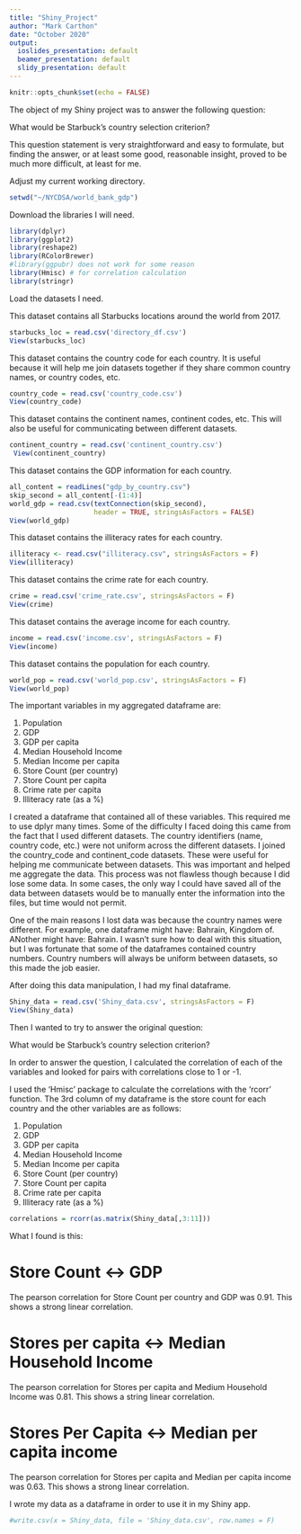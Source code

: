 ```yaml
---
title: "Shiny_Project"
author: "Mark Carthon"
date: "October 2020"
output:
  ioslides_presentation: default
  beamer_presentation: default
  slidy_presentation: default
---
```


```r
knitr::opts_chunk$set(echo = FALSE)
```

The object of my Shiny project was to answer the following question:

What would be Starbuck's country selection criterion? 

This question statement is very straightforward and easy to formulate, but 
finding the answer, or at least some good, reasonable insight, proved to be much more difficult, at least for me.


Adjust my current working directory.

```r
setwd("~/NYCDSA/world_bank_gdp")
```

Download the libraries I will need.

```r
library(dplyr)
library(ggplot2)
library(reshape2)
library(RColorBrewer)
#library(ggpubr) does not work for some reason
library(Hmisc) # for correlation calculation
library(stringr)
```

Load the datasets I need.

This dataset contains all Starbucks locations around the world from 2017.
```r
starbucks_loc = read.csv('directory_df.csv')
View(starbucks_loc)
```

This dataset contains the country code for each country. It is useful because it
will help me join datasets together if they share common country names, or country
codes, etc.
```r
country_code = read.csv('country_code.csv')
View(country_code)
```

This dataset contains the continent names, continent codes, etc. This will also be useful for communicating between different datasets.
```r
continent_country = read.csv('continent_country.csv')
 View(continent_country)
```

This dataset contains the GDP information for each country.
```r
all_content = readLines("gdp_by_country.csv")
skip_second = all_content[-(1:4)]
world_gdp = read.csv(textConnection(skip_second), 
                     header = TRUE, stringsAsFactors = FALSE)
View(world_gdp)
```

This dataset contains the illiteracy rates for each country.
```r
illiteracy <- read.csv("illiteracy.csv", stringsAsFactors = F)
View(illiteracy)
```

This dataset contains the crime rate for each country.
```r
crime = read.csv('crime_rate.csv', stringsAsFactors = F)
View(crime)
```

This dataset contains the average income for each country.
```r
income = read.csv('income.csv', stringsAsFactors = F)
View(income)
```

This dataset contains the population for each country.
```r
world_pop = read.csv('world_pop.csv', stringsAsFactors = F)
View(world_pop)
```

The important variables in my aggregated dataframe are:

1. Population
2. GDP
3. GDP per capita
4. Median Household Income
5. Median Income per capita
6. Store Count (per country)
7. Store Count per capita
8. Crime rate per capita
9. Illiteracy rate (as a %)

I created a dataframe that contained all of these variables. This required me to use dplyr many times. Some of the difficulty I faced doing this came from the fact that I used different datasets. The country identifiers (name, country code, etc.) were not uniform across the different datasets. I joined the country_code and continent_code datasets. These were useful for helping me communicate between datasets. This was important and  helped me aggregate the data. This process was not flawless though because I did lose some data. In some cases, the only way I could have saved all of the data between datasets would be to manually enter the information into the files, but time would not permit.

One of the main reasons I lost data was because the country names were different. For example, one dataframe might have: Bahrain, Kingdom of. ANother might have: Bahrain. I wasn't sure how to deal with this situation, but I was fortunate that some of the dataframes contained country numbers. Country numbers will always be uniform between datasets, so this made the job easier.

After doing this data manipulation, I had my final dataframe.
```r
Shiny_data = read.csv('Shiny_data.csv', stringsAsFactors = F)
View(Shiny_data)
```

Then I wanted to try to answer the original question:

What would be Starbuck's country selection criterion? 

In order to answer the question, I calculated the correlation of each of the variables
and looked for pairs with correlations close to 1 or -1.

I used the 'Hmisc' package to calculate the correlations with the 'rcorr' function.
The 3rd column of my dataframe is the store count for each country and the other variables are as follows:

1. Population
2. GDP
3. GDP per capita
4. Median Household Income
5. Median Income per capita
6. Store Count (per country)
7. Store Count per capita
8. Crime rate per capita
9. Illiteracy rate (as a %)

```r
correlations = rcorr(as.matrix(Shiny_data[,3:11]))
```
What I found is this:

# Store Count <-> GDP 
The pearson correlation for Store Count per country and GDP was 0.91.
This shows a strong linear correlation.

# Stores per capita <-> Median Household Income 
The pearson correlation for Stores per capita and Medium Household Income was 0.81.
This shows a string linear correlation.

# Stores Per Capita <-> Median per capita income 
The pearson correlation for Stores per capita and Median per capita income was 0.63.
This shows a strong linear correlation.


I wrote my data as a dataframe in order to use it in my Shiny app.
```r
#write.csv(x = Shiny_data, file = 'Shiny_data.csv', row.names = F)
```



























